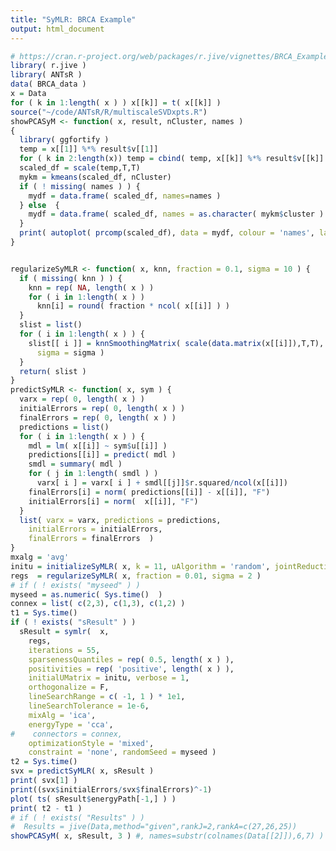 ```yaml
---
title: "SyMLR: BRCA Example"
output: html_document
---
```



```r
# https://cran.r-project.org/web/packages/r.jive/vignettes/BRCA_Example.html
library( r.jive )
library( ANTsR )
data( BRCA_data )
x = Data
for ( k in 1:length( x ) ) x[[k]] = t( x[[k]] )
source("~/code/ANTsR/R/multiscaleSVDxpts.R")
showPCASyM <- function( x, result, nCluster, names )
{
  library( ggfortify )
  temp = x[[1]] %*% result$v[[1]]
  for ( k in 2:length(x)) temp = cbind( temp, x[[k]] %*% result$v[[k]] )
  scaled_df = scale(temp,T,T)
  mykm = kmeans(scaled_df, nCluster)
  if ( ! missing( names ) ) {
    mydf = data.frame( scaled_df, names=names )
  } else  {
    mydf = data.frame( scaled_df, names = as.character( mykm$cluster ) )
  }
  print( autoplot( prcomp(scaled_df), data = mydf, colour = 'names', label = F ) )
}


regularizeSyMLR <- function( x, knn, fraction = 0.1, sigma = 10 ) {
  if ( missing( knn ) ) {
    knn = rep( NA, length( x ) )
    for ( i in 1:length( x ) )
      knn[i] = round( fraction * ncol( x[[i]] ) )
  }
  slist = list()
  for ( i in 1:length( x ) ) {
    slist[[ i ]] = knnSmoothingMatrix( scale(data.matrix(x[[i]]),T,T), k = knn[i],
      sigma = sigma )
  }
  return( slist )
}
predictSyMLR <- function( x, sym ) {
  varx = rep( 0, length( x ) )
  initialErrors = rep( 0, length( x ) )
  finalErrors = rep( 0, length( x ) )
  predictions = list()
  for ( i in 1:length( x ) ) {
    mdl = lm( x[[i]] ~ sym$u[[i]] )
    predictions[[i]] = predict( mdl )
    smdl = summary( mdl )
    for ( j in 1:length( smdl ) )
      varx[ i ] = varx[ i ] + smdl[[j]]$r.squared/ncol(x[[i]])
    finalErrors[i] = norm( predictions[[i]] - x[[i]], "F")
    initialErrors[i] = norm(  x[[i]], "F")
  }
  list( varx = varx, predictions = predictions,
    initialErrors = initialErrors,
    finalErrors = finalErrors  )
}
mxalg = 'avg'
initu = initializeSyMLR( x, k = 11, uAlgorithm = 'random', jointReduction=T )
regs  = regularizeSyMLR( x, fraction = 0.01, sigma = 2 )
# if ( ! exists( "myseed" ) )
myseed = as.numeric( Sys.time()  )
connex = list( c(2,3), c(1,3), c(1,2) )
t1 = Sys.time()
if ( ! exists( "sResult" ) )
  sResult = symlr(  x,
    regs,
    iterations = 55,
    sparsenessQuantiles = rep( 0.5, length( x ) ),
    positivities = rep( 'positive', length( x ) ),
    initialUMatrix = initu, verbose = 1,
    orthogonalize = F,
    lineSearchRange = c( -1, 1 ) * 1e1,
    lineSearchTolerance = 1e-6,
    mixAlg = 'ica',
    energyType = 'cca',
#    connectors = connex,
    optimizationStyle = 'mixed',
    constraint = 'none', randomSeed = myseed )
t2 = Sys.time()
svx = predictSyMLR( x, sResult )
print( svx[1] )
print((svx$initialErrors/svx$finalErrors)^-1)
plot( ts( sResult$energyPath[-1,] ) )
print( t2 - t1 )
# if ( ! exists( "Results" ) )
#  Results = jive(Data,method="given",rankJ=2,rankA=c(27,26,25))
showPCASyM( x, sResult, 3 ) #, names=substr(colnames(Data[[2]]),6,7) )
```
